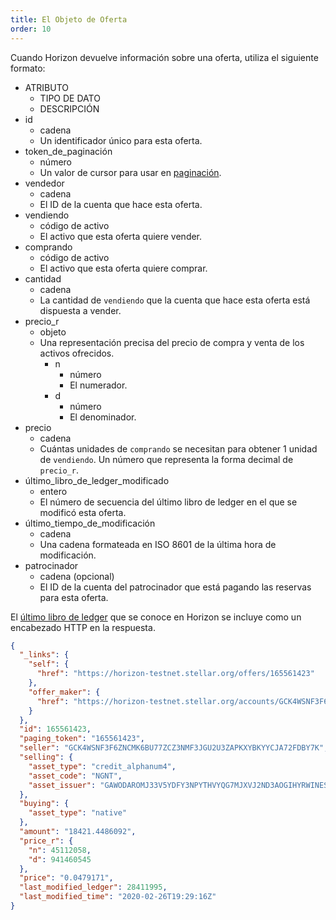 ```yaml
---
title: El Objeto de Oferta
order: 10
---
```



Cuando Horizon devuelve información sobre una oferta, utiliza el siguiente formato:

<AttributeTable>

- ATRIBUTO
  - TIPO DE DATO
  - DESCRIPCIÓN
- id
  - cadena
  - Un identificador único para esta oferta.
- token_de_paginación
  - número
  - Un valor de cursor para usar en [paginación](../../structure/pagination/README.mdx).
- vendedor
  - cadena
  - El ID de la cuenta que hace esta oferta.
- vendiendo
  - código de activo
  - El activo que esta oferta quiere vender.
- comprando
  - código de activo
  - El activo que esta oferta quiere comprar.
- cantidad
  - cadena
  - La cantidad de `vendiendo` que la cuenta que hace esta oferta está dispuesta a vender.
- precio_r
  - objeto
  - Una representación precisa del precio de compra y venta de los activos ofrecidos.
    - n
      - número
      - El numerador.
    - d
      - número
      - El denominador.
- precio
  - cadena
  - Cuántas unidades de `comprando` se necesitan para obtener 1 unidad de `vendiendo`. Un número que representa la forma decimal de `precio_r`.
- último_libro_de_ledger_modificado
  - entero
  - El número de secuencia del último libro de ledger en el que se modificó esta oferta.
- último_tiempo_de_modificación
  - cadena
  - Una cadena formateada en ISO 8601 de la última hora de modificación.
- patrocinador
  - cadena (opcional)
  - El ID de la cuenta del patrocinador que está pagando las reservas para esta oferta.

</AttributeTable>

El [último libro de ledger](../../structure/consistency.mdx) que se conoce en Horizon se incluye como un encabezado HTTP en la respuesta.

<ExampleResponse>

```json
{
  "_links": {
    "self": {
      "href": "https://horizon-testnet.stellar.org/offers/165561423"
    },
    "offer_maker": {
      "href": "https://horizon-testnet.stellar.org/accounts/GCK4WSNF3F6ZNCMK6BU77ZCZ3NMF3JGU2U3ZAPKXYBKYYCJA72FDBY7K"
    }
  },
  "id": 165561423,
  "paging_token": "165561423",
  "seller": "GCK4WSNF3F6ZNCMK6BU77ZCZ3NMF3JGU2U3ZAPKXYBKYYCJA72FDBY7K",
  "selling": {
    "asset_type": "credit_alphanum4",
    "asset_code": "NGNT",
    "asset_issuer": "GAWODAROMJ33V5YDFY3NPYTHVYQG7MJXVJ2ND3AOGIHYRWINES6ACCPD"
  },
  "buying": {
    "asset_type": "native"
  },
  "amount": "18421.4486092",
  "price_r": {
    "n": 45112058,
    "d": 941460545
  },
  "price": "0.0479171",
  "last_modified_ledger": 28411995,
  "last_modified_time": "2020-02-26T19:29:16Z"
}
```

</ExampleResponse>
